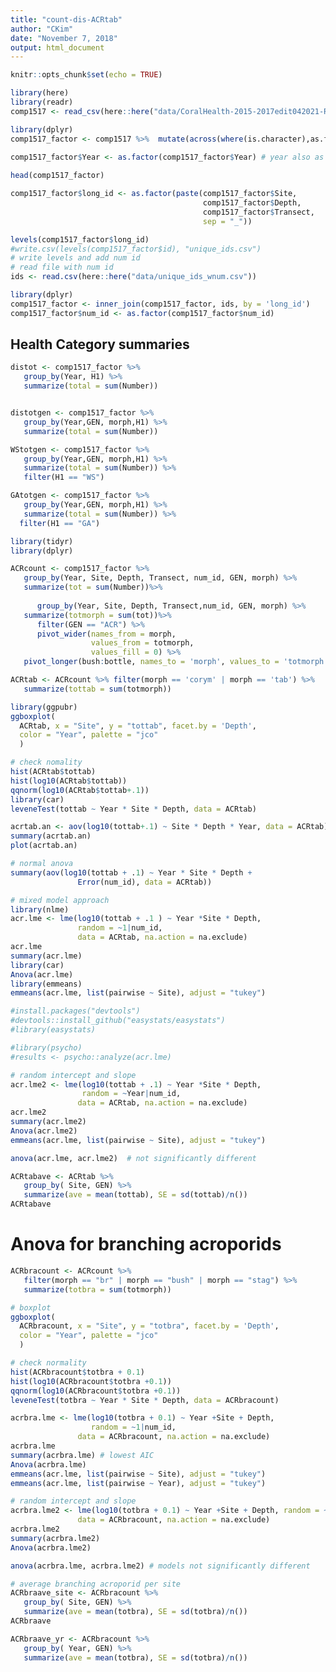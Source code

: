 ```yaml
---
title: "count-dis-ACRtab"
author: "CKim"
date: "November 7, 2018"
output: html_document
---
```


```r
knitr::opts_chunk$set(echo = TRUE)
```

```r
library(here)
library(readr)
comp1517 <- read_csv(here::here("data/CoralHealth-2015-2017edit042021-R-genmorph.csv")) 

library(dplyr)
comp1517_factor <- comp1517 %>%  mutate(across(where(is.character),as.factor))
   
comp1517_factor$Year <- as.factor(comp1517_factor$Year) # year also as a factor

head(comp1517_factor)
```
```r
comp1517_factor$long_id <- as.factor(paste(comp1517_factor$Site,
                                           comp1517_factor$Depth,
                                           comp1517_factor$Transect,
                                           sep = "_"))

levels(comp1517_factor$long_id)
#write.csv(levels(comp1517_factor$id), "unique_ids.csv")
# write levels and add num id
# read file with num id
ids <- read.csv(here::here("data/unique_ids_wnum.csv"))

library(dplyr)
comp1517_factor <- inner_join(comp1517_factor, ids, by = 'long_id')
comp1517_factor$num_id <- as.factor(comp1517_factor$num_id)
```

## Health Category summaries
```r
distot <- comp1517_factor %>% 
   group_by(Year, H1) %>% 
   summarize(total = sum(Number))


distotgen <- comp1517_factor %>% 
   group_by(Year,GEN, morph,H1) %>% 
   summarize(total = sum(Number))

WStotgen <- comp1517_factor %>% 
   group_by(Year,GEN, morph,H1) %>% 
   summarize(total = sum(Number)) %>% 
   filter(H1 == "WS")

GAtotgen <- comp1517_factor %>% 
   group_by(Year,GEN, morph,H1) %>% 
   summarize(total = sum(Number)) %>% 
  filter(H1 == "GA")
```


```r
library(tidyr)
library(dplyr)

ACRcount <- comp1517_factor %>% 
   group_by(Year, Site, Depth, Transect, num_id, GEN, morph) %>% 
   summarize(tot = sum(Number))%>% 
 
      group_by(Year, Site, Depth, Transect,num_id, GEN, morph) %>% 
   summarize(totmorph = sum(tot))%>% 
      filter(GEN == "ACR") %>% 
      pivot_wider(names_from = morph, 
                  values_from = totmorph,
                  values_fill = 0) %>% 
   pivot_longer(bush:bottle, names_to = 'morph', values_to = 'totmorph')

ACRtab <- ACRcount %>% filter(morph == 'corym' | morph == 'tab') %>%
   summarize(tottab = sum(totmorph))

library(ggpubr) 
ggboxplot(
  ACRtab, x = "Site", y = "tottab", facet.by = 'Depth',
  color = "Year", palette = "jco"
  )

# check nomality
hist(ACRtab$tottab)
hist(log10(ACRtab$tottab))
qqnorm(log10(ACRtab$tottab+.1))
library(car)
leveneTest(tottab ~ Year * Site * Depth, data = ACRtab)

acrtab.an <- aov(log10(tottab+.1) ~ Site * Depth * Year, data = ACRtab)
summary(acrtab.an)
plot(acrtab.an)
```
```r
# normal anova
summary(aov(log10(tottab + .1) ~ Year * Site * Depth +
               Error(num_id), data = ACRtab))

# mixed model approach
library(nlme)
acr.lme <- lme(log10(tottab + .1 ) ~ Year *Site * Depth, 
               random = ~1|num_id,
               data = ACRtab, na.action = na.exclude)
acr.lme
summary(acr.lme)
library(car)
Anova(acr.lme)
library(emmeans)
emmeans(acr.lme, list(pairwise ~ Site), adjust = "tukey")

#install.packages("devtools")
#devtools::install_github("easystats/easystats")
#library(easystats)

#library(psycho)
#results <- psycho::analyze(acr.lme)

# random intercept and slope
acr.lme2 <- lme(log10(tottab + .1) ~ Year *Site * Depth, 
                random = ~Year|num_id,
               data = ACRtab, na.action = na.exclude)
acr.lme2
summary(acr.lme2)
Anova(acr.lme2)
emmeans(acr.lme, list(pairwise ~ Site), adjust = "tukey")

anova(acr.lme, acr.lme2)  # not significantly different
```
```r
ACRtabave <- ACRtab %>% 
   group_by( Site, GEN) %>% 
   summarize(ave = mean(tottab), SE = sd(tottab)/n())
ACRtabave
```

# Anova for branching acroporids
```r
ACRbracount <- ACRcount %>% 
   filter(morph == "br" | morph == "bush" | morph == "stag") %>% 
   summarize(totbra = sum(totmorph))

# boxplot
ggboxplot(
  ACRbracount, x = "Site", y = "totbra", facet.by = 'Depth',
  color = "Year", palette = "jco"
  )

# check normality
hist(ACRbracount$totbra + 0.1)
hist(log10(ACRbracount$totbra +0.1))
qqnorm(log10(ACRbracount$totbra +0.1))
leveneTest(totbra ~ Year * Site * Depth, data = ACRbracount)
```
```r
acrbra.lme <- lme(log10(totbra + 0.1) ~ Year +Site + Depth, 
                  random = ~1|num_id,
               data = ACRbracount, na.action = na.exclude)
acrbra.lme
summary(acrbra.lme) # lowest AIC
Anova(acrbra.lme)
emmeans(acr.lme, list(pairwise ~ Site), adjust = "tukey")
emmeans(acr.lme, list(pairwise ~ Year), adjust = "tukey")

# random intercept and slope
acrbra.lme2 <- lme(log10(totbra + 0.1) ~ Year +Site + Depth, random = ~Year|num_id,
               data = ACRbracount, na.action = na.exclude)
acrbra.lme2
summary(acrbra.lme2)
Anova(acrbra.lme2)

anova(acrbra.lme, acrbra.lme2) # models not significantly different 
```

```r
# average branching acroporid per site
ACRbraave_site <- ACRbracount %>% 
   group_by( Site, GEN) %>% 
   summarize(ave = mean(totbra), SE = sd(totbra)/n()) 
ACRbraave

ACRbraave_yr <- ACRbracount %>% 
   group_by( Year, GEN) %>% 
   summarize(ave = mean(totbra), SE = sd(totbra)/n()) 

```
